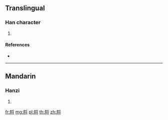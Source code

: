 {{character info/new}}
==Translingual==

===Han character===
{{Han char|rn=130|rad=肉|as=07|sn=11|four=72243|canj=BBDI}}

# {{defn|Han|sort=肉07}}

====References====
* {{Han ref|kx=0983.100|dkj=29512|dj=1436.010|hdz=32079.030|uh=811F|ud=33055|bh=D74A|bd=55114}}

----

==Mandarin==

===Hanzi===
{{cmn-hanzi|pin=[[lè]] ([[le4]]), [[liè]] ([[lie4]]), [[luán]] ([[luan2]])|wg=le<sup>4</sup>, lieh<sup>4</sup>, luan<sup>2</sup>}}

# {{defn|lang=cmn|sort=肉07}}

[[fr:脟]]
[[mg:脟]]
[[pl:脟]]
[[th:脟]]
[[zh:脟]]